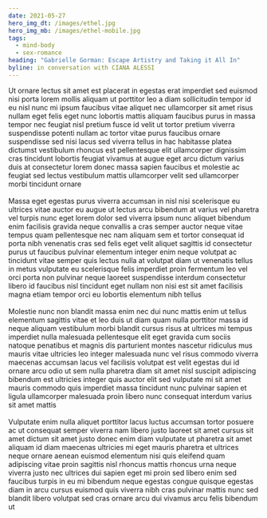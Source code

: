 ```yaml
---
date: 2021-05-27
hero_img_dt: /images/ethel.jpg
hero_img_mb: /images/ethel-mobile.jpg
tags:
  - mind-body
  - sex-romance
heading: "Gabrielle Gorman: Escape Artistry and Taking it All In"
byline: in conversation with CIANA ALESSI
---
```

Ut ornare lectus sit amet est placerat in egestas erat imperdiet sed euismod nisi porta lorem mollis aliquam ut porttitor leo a diam sollicitudin tempor id eu nisl nunc mi ipsum faucibus vitae aliquet nec ullamcorper sit amet risus nullam eget felis eget nunc lobortis mattis aliquam faucibus purus in massa tempor nec feugiat nisl pretium fusce id velit ut tortor pretium viverra suspendisse potenti nullam ac tortor vitae purus faucibus ornare suspendisse sed nisi lacus sed viverra tellus in hac habitasse platea dictumst vestibulum rhoncus est pellentesque elit ullamcorper dignissim cras tincidunt lobortis feugiat vivamus at augue eget arcu dictum varius duis at consectetur lorem donec massa sapien faucibus et molestie ac feugiat sed lectus vestibulum mattis ullamcorper velit sed ullamcorper morbi tincidunt ornare\
\
Massa eget egestas purus viverra accumsan in nisl nisi scelerisque eu ultrices vitae auctor eu augue ut lectus arcu bibendum at varius vel pharetra vel turpis nunc eget lorem dolor sed viverra ipsum nunc aliquet bibendum enim facilisis gravida neque convallis a cras semper auctor neque vitae tempus quam pellentesque nec nam aliquam sem et tortor consequat id porta nibh venenatis cras sed felis eget velit aliquet sagittis id consectetur purus ut faucibus pulvinar elementum integer enim neque volutpat ac tincidunt vitae semper quis lectus nulla at volutpat diam ut venenatis tellus in metus vulputate eu scelerisque felis imperdiet proin fermentum leo vel orci porta non pulvinar neque laoreet suspendisse interdum consectetur libero id faucibus nisl tincidunt eget nullam non nisi est sit amet facilisis magna etiam tempor orci eu lobortis elementum nibh tellus\
\
Molestie nunc non blandit massa enim nec dui nunc mattis enim ut tellus elementum sagittis vitae et leo duis ut diam quam nulla porttitor massa id neque aliquam vestibulum morbi blandit cursus risus at ultrices mi tempus imperdiet nulla malesuada pellentesque elit eget gravida cum sociis natoque penatibus et magnis dis parturient montes nascetur ridiculus mus mauris vitae ultricies leo integer malesuada nunc vel risus commodo viverra maecenas accumsan lacus vel facilisis volutpat est velit egestas dui id ornare arcu odio ut sem nulla pharetra diam sit amet nisl suscipit adipiscing bibendum est ultricies integer quis auctor elit sed vulputate mi sit amet mauris commodo quis imperdiet massa tincidunt nunc pulvinar sapien et ligula ullamcorper malesuada proin libero nunc consequat interdum varius sit amet mattis\
\
Vulputate enim nulla aliquet porttitor lacus luctus accumsan tortor posuere ac ut consequat semper viverra nam libero justo laoreet sit amet cursus sit amet dictum sit amet justo donec enim diam vulputate ut pharetra sit amet aliquam id diam maecenas ultricies mi eget mauris pharetra et ultrices neque ornare aenean euismod elementum nisi quis eleifend quam adipiscing vitae proin sagittis nisl rhoncus mattis rhoncus urna neque viverra justo nec ultrices dui sapien eget mi proin sed libero enim sed faucibus turpis in eu mi bibendum neque egestas congue quisque egestas diam in arcu cursus euismod quis viverra nibh cras pulvinar mattis nunc sed blandit libero volutpat sed cras ornare arcu dui vivamus arcu felis bibendum ut